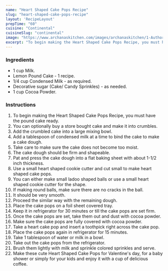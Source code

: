 ---
name: "Heart Shaped Cake Pops Recipe"
slug: "heart-shaped-cake-pops-recipe"
layout: 'RecipeLayout'
prepTime: "60"
cuisine: "Continental"
cuisineSlug: "continental"
image: "https://www.archanaskitchen.com/images/archanaskitchen/1-Author/Preeti_Tamilarasan/Heart_Shaped_Cake_Pops.jpg"
excerpt: "To begin making the Heart Shaped Cake Pops Recipe, you must have the pound cake ready"
---

### Ingredients

- 1 cup Milk.
- Lemon Pound Cake - 1 recipe.
- 1/4 cup Condensed Milk - as required.
- Decorative sugar (Cake/ Candy Sprinkles) - as needed.
- 1 cup Cocoa Powder.

### Instructions

1. To begin making the Heart Shaped Cake Pops Recipe, you must have the pound cake ready.
1. You can optionally buy a store bought cake and make it into crumbles.
1. Add the crumbled cake into a large mixing bowl.
1. Add a tablespoon of condensed milk at a time to bind the cake to make a cake dough.
1. Take care to make sure the cake does not become too moist.
1. The cake dough should be firm and shapeable.
1. Pat and press the cake dough into a flat baking sheet with about 1-1/2 inch thickness.
1. Use a small heart shaped cookie cutter and cut small to make heart shaped cake pops.
1. You can either make small ladoo shaped balls or use a small heart shaped cookie cutter for the shape.
1. If making round balls, make sure there are no cracks in the ball.
1. It should be very smooth.
1. Proceed the similar way with the remaining dough.
1. Place the cake pops on a foil sheet covered tray.
1. Keep it in refrigerator for 30 minutes or till the cake pops are set firm.
1. Once the cake pops are set, take them out and dust with cocoa powder.
1. Make sure the cake pops are fully covered with cocoa powder.
1. Take a heart cake pop and insert a toothpick right across the cake pop.
1. Place the cake pops again in refrigerator for 15 minutes.
1. Take 1 tablespoon of water or milk in a bowl.
1. Take out the cake pops from the refrigerator.
1. Brush them lightly with milk and sprinkle colored sprinkles and serve.
1. Make these cute Heart Shaped Cake Pops for Valentine's day, for a baby shower or simply for your kids and enjoy it with a cup of delicious coffee.

